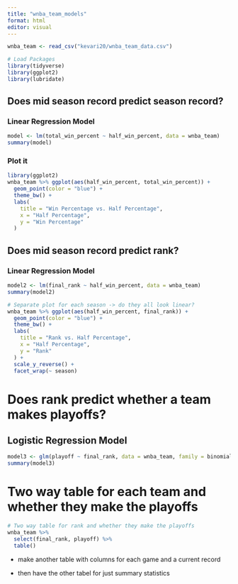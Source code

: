 ```yaml
---
title: "wnba_team_models"
format: html
editor: visual
---
```


```r
wnba_team <- read_csv("kevari20/wnba_team_data.csv")
```

```r
# Load Packages
library(tidyverse)
library(ggplot2)
library(lubridate)
```

## Does mid season record predict season record?

### Linear Regression Model

```r
model <- lm(total_win_percent ~ half_win_percent, data = wnba_team) 
summary(model)
```

### Plot it

```r
library(ggplot2)
wnba_team %>% ggplot(aes(half_win_percent, total_win_percent)) + 
  geom_point(color = "blue") + 
  theme_bw() + 
  labs(
    title = "Win Percentage vs. Half Percentage",
    x = "Half Percentage",
    y = "Win Percentage"
  ) 
```

## Does mid season record predict rank?

### Linear Regression Model

```r
model2 <- lm(final_rank ~ half_win_percent, data = wnba_team)
summary(model2)
```

```r
# Separate plot for each season -> do they all look linear? 
wnba_team %>% ggplot(aes(half_win_percent, final_rank)) + 
  geom_point(color = "blue") + 
  theme_bw() + 
  labs(
    title = "Rank vs. Half Percentage",
    x = "Half Percentage",
    y = "Rank"
  ) +
  scale_y_reverse() + 
  facet_wrap(~ season)
```

# Does rank predict whether a team makes playoffs?

## Logistic Regression Model

```r
model3 <- glm(playoff ~ final_rank, data = wnba_team, family = binomial)
summary(model3)
```

# Two way table for each team and whether they make the playoffs

```r
# Two way table for rank and whether they make the playoffs
wnba_team %>% 
  select(final_rank, playoff) %>% 
  table()
```



- make another table with columns for each game and a current record

- then have the other tabel for just summary statistics


